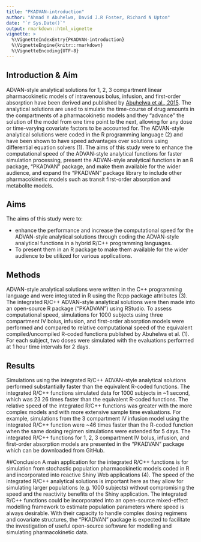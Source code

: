 ```yaml
---
title: "PKADVAN-introduction"
author: "Ahmad Y Abuhelwa, David J.R Foster, Richard N Upton"
date: "`r Sys.Date()`"
output: rmarkdown::html_vignette
vignette: >
  %\VignetteIndexEntry{PKADVAN-introduction}
  %\VignetteEngine{knitr::rmarkdown}
  %\VignetteEncoding{UTF-8}
---
```

## Introduction & Aim
  ADVAN-style analytical solutions for 1, 2, 3 compartment linear pharmacokinetic models of intravenous bolus, infusion,
and first-order absorption have been derived and published by [Abuhelwa et al., 2015](http://www.ncbi.nlm.nih.gov/pubmed/25841670). The analytical solutions are used to simulate the time-course of drug amounts in the compartments of a pharmacokinetic models and they “advance” the solution of the model from one time point to the next, allowing for any dose or time-varying covariate factors to be accounted for. The ADVAN-style analytical solutions were coded in the R programming language (2) and have been shown to have speed advantages over solutions using differential equation solvers (1). The aims of this study were to enhance the computational speed of the ADVAN-style analytical functions for faster simulation processing, present the ADVAN-style analytical functions in an R package, “PKADVAN” package, and make them available for the wider audience, and expand the “PKADVAN” package library to include other pharmacokinetic models such as transit first-order absorption and metabolite models.

## Aims
The aims of this study were to:

  - enhance the performance and increase the computational speed for the ADVAN-style analytical solutions through coding the
ADVAN-style analytical functions in a hybrid R/C++ programming
languages.
  - To present them in an R package to make them available for the wider audience to be utilized for various
applications.

## Methods
ADVAN-style analytical solutions were written in the C++ programming language and were integrated in R using
the Rcpp package attributes (3). The integrated R/C++ ADVAN-style analytical solutions were then made into an open-source
R package (“PKADVAN”) using RStudio. To assess computational speed, simulations for 1000 subjects using three compartment
IV bolus, infusion, and first-order absorption models were performed and compared to relative computational speed of the
equivalent compiled/uncompiled R-coded functions published by Abuhelwa et al. (1). For each subject, two doses were
simulated with the evaluations performed at 1 hour time intervals for 2 days.

## Results
Simulations using the integrated R/C++ ADVAN-style analytical solutions performed substantially faster than
the equivalent R-coded functions. The integrated R/C++ functions simulated data for 1000 subjects in ~1 second, which was
23 26 times faster than the equivalent R-coded functions. The relative speed of the integrated R/C++ functions was greater
with the more complex models and with more extensive sample time evaluations. For example, simulations from the
3 compartment IV infusion model using the integrated R/C++ function were ~46 times faster than the R-coded function
when the same dosing regimen simulations were extended for 5 days. The integrated R/C++ functions for 1, 2, 3 compartment
IV bolus, infusion, and first-order absorption models are presented in the “PKADVAN” package which can be downloaded
from GitHub.

##Conclusion
A main application for the integrated R/C++ functions is for simulation from stochastic population
pharmacokinetic models coded in R and incorporated into reactive Shiny Web applications (4).
The speed of the integrated R/C++ analytical solutions is important here as they allow for simulating larger
populations (e.g. 1000 subjects) without compromising the speed and the reactivity benefits of the Shiny application.
The integrated R/C++ functions could be incorporated into an open-source mixed-effect modelling framework to estimate
population parameters where speed is always desirable.  With their capacity to handle complex dosing regimens and
covariate structures, the “PKADVAN” package is expected to facilitate the investigation of useful open-source software
for modelling and simulating pharmacokinetic data.
